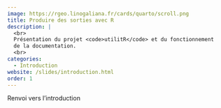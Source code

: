 ```yaml
---
image: https://rgeo.linogaliana.fr/cards/quarto/scroll.png
title: Produire des sorties avec R
description: |
  <br>
  Présentation du projet <code>utilitR</code> et du fonctionnement
  de la documentation.
  <br>
categories:
  - Introduction
website: /slides/introduction.html
order: 1
---
```


Renvoi vers l'introduction